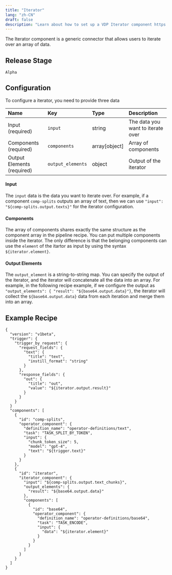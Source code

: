 ```yaml
---
title: "Iterator"
lang: "zh-CN"
draft: false
description: "Learn about how to set up a VDP Iterator component https://github.com/instill-ai/instill-core"
---
```


The Iterator component is a generic connector that allows users to iterate over an array of data.

## Release Stage

`Alpha`

## Configuration

To configure a iterator, you need to provide three data


| Name | Key | Type | Description |
| :--- | :--- | :--- | :--- |
| Input (required) | `input` | string | The data you want to iterate over |
| Components (required) | `components` | array[object] | Array of components |
| Output Elements (required) | `output_elements` | object | Output of the iterator|




#### Input
The `input` data is the data you want to iterate over. For example, if a component `comp-splits` outputs an array of text, then we can use `"input": "${comp-splits.output.texts}"` for the iterator configuration.

#### Components
The array of components shares exactly the same structure as the component array in the pipeline recipe. You can put multiple components inside the iterator. The only difference is that the belonging components can use the `element` of the itartor as input by using the syntax `${iterator.element}`.

#### Output Elements
The `output_element` is a string-to-string map. You can specify the output of the iterator, and the iterator will concatenate all the data into an array. For example, in the following recipe example, if we configure the output as `"output_elements": { "result": "${base64.output.data}"}`, the iterator will collect the `${base64.output.data}` data from each iteration and merge them into an array.


## Example Recipe

```
{
  "version": "v1beta",
  "trigger": {
    "trigger_by_request": {
      "request_fields": {
        "text": {
          "title": "text",
          "instill_format": "string"
        }
      },
      "response_fields": {
        "out": {
          "title": "out",
          "value": "${iterator.output.result}"
        }
      }
    }
  }
  "components": [
    {
      "id": "comp-splits",
      "operator_component": {
        "definition_name": "operator-definitions/text",
        "task": "TASK_SPLIT_BY_TOKEN",
        "input": {
          "chunk_token_size": 5,
          "model": "gpt-4",
          "text": "${trigger.text}"
        }
      }
    },
    {
      "id": "iterator",
      "iterator_component": {
        "input": "${comp-splits.output.text_chunks}",
        "output_elements": {
          "result": "${base64.output.data}"
        },
        "components": [
          {
            "id": "base64",
            "operator_component": {
              "definition_name": "operator-definitions/base64",
              "task": "TASK_ENCODE",
              "input": {
                "data": "${iterator.element}"
              }
            }
          }
        ]
      }
    }
  ]
}
```